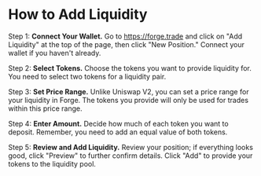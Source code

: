 # **How to Add Liquidity**

Step 1: **Connect Your Wallet.** Go to https://forge.trade and click on "Add Liquidity" at the top of the page, then click "New Position." Connect your wallet if you haven't already.

Step 2: **Select Tokens.** Choose the tokens you want to provide liquidity for. You need to select two tokens for a liquidity pair.

Step 3: **Set Price Range.** Unlike Uniswap V2, you can set a price range for your liquidity in Forge. The tokens you provide will only be used for trades within this price range.

Step 4: **Enter Amount.** Decide how much of each token you want to deposit. Remember, you need to add an equal value of both tokens.

Step 5: **Review and Add Liquidity.** Review your position; if everything looks good, click "Preview" to further confirm details. Click "Add" to provide your tokens to the liquidity pool.